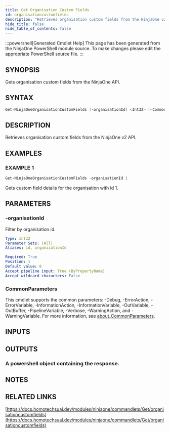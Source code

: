 ```yaml
---
title: Get Organisation Custom Fields
id: organisationcustomfields
description: "Retrieves organisation custom fields from the NinjaOne v2 API."
hide_title: false
hide_table_of_contents: false
---
```


:::powershell[Generated Cmdlet Help]
This page has been generated from the NinjaOne PowerShell module source. To make changes please edit the appropriate PowerShell source file.
:::

## SYNOPSIS

Gets organisation custom fields from the NinjaOne API.

## SYNTAX

```powershell
Get-NinjaOneOrganisationCustomFields [-organisationId] <Int32> [<CommonParameters>]
```

## DESCRIPTION

Retrieves organisation custom fields from the NinjaOne v2 API.

## EXAMPLES

### EXAMPLE 1

```powershell
Get-NinjaOneOrganisationCustomFields -organisationId 1
```

Gets custom field details for the organisation with id 1.

## PARAMETERS

### -organisationId

Filter by organisation id.

```yaml
Type: Int32
Parameter Sets: (All)
Aliases: id, organizationId

Required: True
Position: 1
Default value: 0
Accept pipeline input: True (ByPropertyName)
Accept wildcard characters: False
```

### CommonParameters

This cmdlet supports the common parameters: -Debug, -ErrorAction, -ErrorVariable, -InformationAction, -InformationVariable, -OutVariable, -OutBuffer, -PipelineVariable, -Verbose, -WarningAction, and -WarningVariable. For more information, see [about_CommonParameters](http://go.microsoft.com/fwlink/?LinkID=113216).

## INPUTS

## OUTPUTS

### A powershell object containing the response.

## NOTES

## RELATED LINKS

[https://docs.homotechsual.dev/modules/ninjaone/commandlets/Get/organisationcustomfields](https://docs.homotechsual.dev/modules/ninjaone/commandlets/Get/organisationcustomfields)
